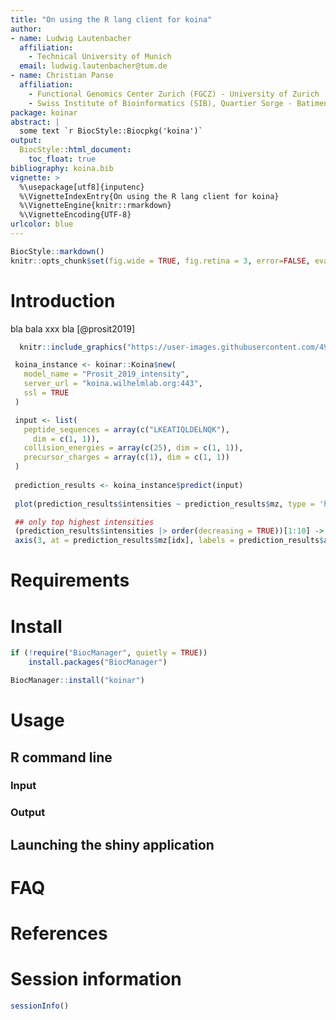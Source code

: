 ```yaml
---
title: "On using the R lang client for koina"
author:
- name: Ludwig Lautenbacher
  affiliation:
    - Technical University of Munich
  email: ludwig.lautenbacher@tum.de
- name: Christian Panse
  affiliation:
    - Functional Genomics Center Zurich (FGCZ) - University of Zurich | ETH Zurich, Winterthurerstrasse 190, CH-8057 Zurich, Switzerland
    - Swiss Institute of Bioinformatics (SIB), Quartier Sorge - Batiment Amphipole, CH-1015 Lausanne, Switzerland
package: koinar
abstract: |
  some text `r BiocStyle::Biocpkg('koina')`
output:
  BiocStyle::html_document:
    toc_float: true
bibliography: koina.bib
vignette: >
  %\usepackage[utf8]{inputenc}
  %\VignetteIndexEntry{On using the R lang client for koina}
  %\VignetteEngine{knitr::rmarkdown}
  %\VignetteEncoding{UTF-8}
urlcolor: blue
---
```


```r
BiocStyle::markdown()
knitr::opts_chunk$set(fig.wide = TRUE, fig.retina = 3, error=FALSE, eval=TRUE)
```

# Introduction

bla bala xxx bla [@prosit2019]
```r
  knitr::include_graphics("https://user-images.githubusercontent.com/4901987/237583247-a948ceb3-b525-4c30-b701-218346a30cf6.jpg")
```

```r
 koina_instance <- koinar::Koina$new(
   model_name = "Prosit_2019_intensity",
   server_url = "koina.wilhelmlab.org:443",
   ssl = TRUE
 )

 input <- list(
   peptide_sequences = array(c("LKEATIQLDELNQK"),
     dim = c(1, 1)),
   collision_energies = array(c(25), dim = c(1, 1)),
   precursor_charges = array(c(1), dim = c(1, 1))
 )
 
 prediction_results <- koina_instance$predict(input)
 
 plot(prediction_results$intensities ~ prediction_results$mz, type = 'h', ylim = c(0,1))

 ## only top highest intensities
 (prediction_results$intensities |> order(decreasing = TRUE))[1:10] -> idx
 axis(3, at = prediction_results$mz[idx], labels = prediction_results$annotation[idx])
```



# Requirements

# Install


```r
if (!require("BiocManager", quietly = TRUE))
    install.packages("BiocManager")

BiocManager::install("koinar")
```

# Usage

## R command line

### Input

### Output

## Launching the shiny application

# FAQ

# References {-}

# Session information {-}

```r
sessionInfo()
```
